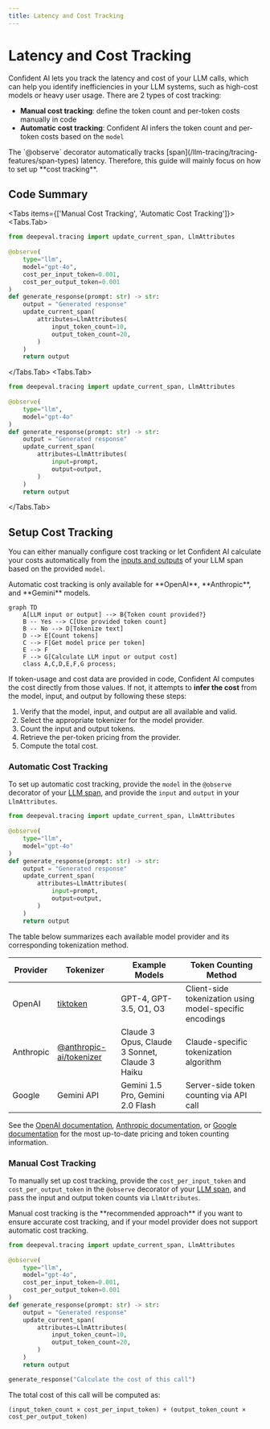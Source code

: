```yaml
---
title: Latency and Cost Tracking
---
```



# Latency and Cost Tracking

Confident AI lets you track the latency and cost of your LLM calls, which can help you identify inefficiencies in your LLM systems, such as high-cost models or heavy user usage. There are 2 types of cost tracking:
- **Manual cost tracking**: define the token count and per-token costs manually in code
- **Automatic cost tracking**: Confident AI infers the token count and per-token costs based on the `model`

<Callout type="info">
The `@observe` decorator automatically tracks [span](/llm-tracing/tracing-features/span-types) latency. Therefore, this guide will mainly focus on how to set up **cost tracking**.
</Callout>


<VideoDisplayer
  src="https://confident-docs.s3.us-east-1.amazonaws.com/llm-tracing:cost-tracking.mp4"
  width="100%"
  title="LLM Cost and Latency Tracking"
/>

## Code Summary

<Tabs items={['Manual Cost Tracking', 'Automatic Cost Tracking']}>
  <Tabs.Tab>
```python showLineNumbers {6,7,13,14} filename="main.py"
from deepeval.tracing import update_current_span, LlmAttributes
 
@observe(
    type="llm", 
    model="gpt-4o", 
    cost_per_input_token=0.001, 
    cost_per_output_token=0.001
)
def generate_response(prompt: str) -> str:
    output = "Generated response"
    update_current_span(
        attributes=LlmAttributes(
            input_token_count=10,
            output_token_count=20,
        )
    )
    return output
```
  </Tabs.Tab>
  <Tabs.Tab>
```python showLineNumbers {5} filename="main.py"
from deepeval.tracing import update_current_span, LlmAttributes
 
@observe(
    type="llm", 
    model="gpt-4o"
)
def generate_response(prompt: str) -> str:
    output = "Generated response"
    update_current_span(
        attributes=LlmAttributes(
            input=prompt,
            output=output,
        )
    )
    return output
```
  </Tabs.Tab>
</Tabs>

## Setup Cost Tracking

You can either manually configure cost tracking or let Confident AI calculate your costs automatically from the [inputs and outputs](/llm-tracing/tracing-features/input-output) of your LLM span based on the provided `model`.

<Callout>
Automatic cost tracking is only available for **OpenAI**, **Anthropic**, and **Gemini** models.
</Callout>

```mermaid
graph TD
    A[LLM input or output] --> B{Token count provided?}
    B -- Yes --> C[Use provided token count]
    B -- No --> D[Tokenize text]
    D --> E[Count tokens]
    C --> F[Get model price per token]
    E --> F
    F --> G[Calculate LLM input or output cost]
    class A,C,D,E,F,G process;
```

If token-usage and cost data are provided in code, Confident AI computes the cost directly from those values. If not, it attempts to **infer the cost** from the model, input, and output by following these steps:

   1. Verify that the model, input, and output are all available and valid.  
   2. Select the appropriate tokenizer for the model provider.  
   3. Count the input and output tokens.  
   4. Retrieve the per-token pricing from the provider.  
   5. Compute the total cost.  


### Automatic Cost Tracking

To set up automatic cost tracking, provide the `model` in the `@observe` decorator of your [LLM span](/llm-tracing/tracing-features/span-types#llm-span), and provide the `input` and `output` in your `LlmAttributes`.

```python showLineNumbers {5} filename="main.py"
from deepeval.tracing import update_current_span, LlmAttributes
 
@observe(
    type="llm", 
    model="gpt-4o"
)
def generate_response(prompt: str) -> str:
    output = "Generated response"
    update_current_span(
        attributes=LlmAttributes(
            input=prompt,
            output=output,
        )
    )
    return output
```


The table below summarizes each available model provider and its corresponding tokenization method.

|  Provider | Tokenizer | Example Models | Token Counting Method |
|-------------|-----------|----------------|----------------------|
| OpenAI | [tiktoken](https://github.com/openai/tiktoken) | GPT-4, GPT-3.5, O1, O3 | Client-side tokenization using model-specific encodings |
| Anthropic | [@anthropic-ai/tokenizer](https://www.npmjs.com/package/@anthropic-ai/tokenizer) | Claude 3 Opus, Claude 3 Sonnet, Claude 3 Haiku | Claude-specific tokenization algorithm |
| Google | Gemini API | Gemini 1.5 Pro, Gemini 2.0 Flash | Server-side token counting via API call |

See the [OpenAI documentation](https://platform.openai.com/docs/guides/text-generation/token-counting), [Anthropic documentation](https://docs.anthropic.com/claude/references/token-counting), or [Google documentation](https://ai.google.dev/pricing) for the most up-to-date pricing and token counting information.

### Manual Cost Tracking

To manually set up cost tracking, provide the `cost_per_input_token` and `cost_per_output_token` in the `@observe` decorator of your [LLM span](/llm-tracing/tracing-features/span-types#llm-span), and pass the input and output token counts via `LlmAttributes`.

<Callout >
Manual cost tracking is the **recommended approach** if you want to ensure accurate cost tracking, and if your model provider does not support automatic cost tracking. 
</Callout>


```python showLineNumbers {6,7,13,14} filename="main.py"
from deepeval.tracing import update_current_span, LlmAttributes
 
@observe(
    type="llm", 
    model="gpt-4o", 
    cost_per_input_token=0.001, 
    cost_per_output_token=0.001
)
def generate_response(prompt: str) -> str:
    output = "Generated response"
    update_current_span(
        attributes=LlmAttributes(
            input_token_count=10,
            output_token_count=20,
        )
    )
    return output

generate_response("Calculate the cost of this call")
```


The total cost of this call will be computed as:

```
(input_token_count × cost_per_input_token) + (output_token_count × cost_per_output_token)
```

